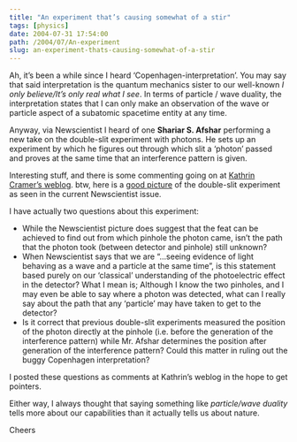 ```yaml
---
title: "An experiment that’s causing somewhat of a stir"
tags: [physics]
date: 2004-07-31 17:54:00
path: /2004/07/An-experiment
slug: an-experiment-thats-causing-somewhat-of-a-stir
---
```


Ah, it’s been a while since I heard ‘Copenhagen-interpretation’. You may say that said interpretation is the quantum mechanics sister to our well-known _I only believe/It’s only real what I see_. In terms of particle / wave duality, the interpretation states that I can only make an observation of  the wave or particle aspect of a subatomic spacetime entity at any time.

Anyway, via Newscientist I heard of one **Shariar S. Afshar** performing a new take on the double-slit experiment with photons. He sets up an experiment by which he figures out through which slit a ‘photon’ passed and proves at the same time that an interference pattern is given.

Interesting stuff, and there is some commenting going on at [Kathrin Cramer’s weblog](http://www.kathryncramer.com/wblog). btw, here is a [good picture](http://www.realfiction.net/blog/support/doubleslit.jpg) of the double-slit experiment as seen in the current Newscientist issue.

I have actually two questions about this experiment:

*   While the Newscientist picture does suggest that the feat can be achieved to find out from which pinhole the photon came, isn’t the path that the photon took (between detector and pinhole) still unknown?
*   When Newscientist says that we are “…seeing evidence of light behaving as a wave and a particle at the same time”, is this statement based purely on our ‘classical’ understanding of the photoelectric effect in the detector? What I mean is; Although I know the two pinholes, and I may even be able to say where a photon was detected, what can I really say about the path that any ‘particle’ may have taken to get to the detector?
*   Is it correct that previous double-slit experiments measured the position of the photon directly at the pinhole (i.e. before the generation of the interference pattern) while Mr. Afshar determines the position after generation of the interference pattern? Could this matter in ruling out the buggy Copenhagen interpretation?

I posted these questions as comments at Kathrin’s weblog in the hope to get pointers.

Either way, I always thought that saying something like _particle/wave duality_ tells more about our capabilities than it actually tells us about nature.

Cheers